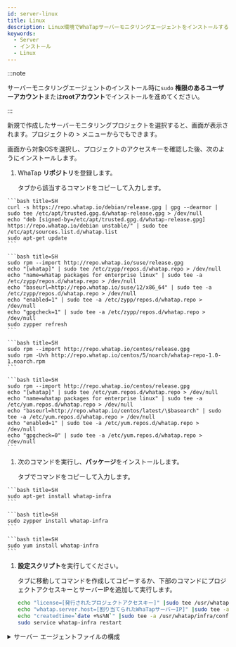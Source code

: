 ```yaml
---
id: server-linux
title: Linux
description: Linux環境でWhaTapサーバーモニタリングエージェントをインストールする方法を説明します。
keywords:
  - Server
  - インストール
  - Linux
---
```



:::note 

サーバーモニタリングエージェントのインストール時に`sudo` **権限のあるユーザーアカウント**または**rootアカウント**でインストールを進めてください。 

:::

新規で作成したサーバーモニタリングプロジェクトを選択すると、<Cmdname sid="side_agentInstall" className="uitext" />画面が表示されます。プロジェクトの<Cmdname sid="side_management" className="uitext" /> &gt; <Cmdname sid="side_agentInstall" className="uitext" />メニューからでもできます。

<ImgLang img='server-install-lx-unx.png' desc='サーバーモニタリングLinux Unix'/>

<Cmdname sid="side_agentInstall" className="uitext" />画面から対象OSを選択し、プロジェクトのアクセスキーを確認した後、次のようにインストールします。

1. WhaTap **リポジトリ**を登録します。  

   <Cmdname sid="server_installAgent_add_whatapRepo" className="uitext" />タブから該当するコマンドをコピーして入力します。

<Tabs>
<TabItem value="du" label="Debian / Ubuntu" default>

````
```bash title=SH
curl -s https://repo.whatap.io/debian/release.gpg | gpg --dearmor | sudo tee /etc/apt/trusted.gpg.d/whatap-release.gpg > /dev/null
echo "deb [signed-by=/etc/apt/trusted.gpg.d/whatap-release.gpg] https://repo.whatap.io/debian unstable/" | sudo tee /etc/apt/sources.list.d/whatap.list
sudo apt-get update
```
````

</TabItem>
<TabItem value="suse" label="SUSE">

````
```bash title=SH
sudo rpm --import http://repo.whatap.io/suse/release.gpg
echo "[whatap]" | sudo tee /etc/zypp/repos.d/whatap.repo > /dev/null
echo "name=whatap packages for enterprise linux" | sudo tee -a /etc/zypp/repos.d/whatap.repo > /dev/null
echo "baseurl=http://repo.whatap.io/suse/12/x86_64" | sudo tee -a /etc/zypp/repos.d/whatap.repo > /dev/null
echo "enabled=1" | sudo tee -a /etc/zypp/repos.d/whatap.repo > /dev/null
echo "gpgcheck=1" | sudo tee -a /etc/zypp/repos.d/whatap.repo > /dev/null
sudo zypper refresh
```
````

</TabItem>
<TabItem value="co" label="CentOS">

````
```bash title=SH
sudo rpm --import http://repo.whatap.io/centos/release.gpg
sudo rpm -Uvh http://repo.whatap.io/centos/5/noarch/whatap-repo-1.0-1.noarch.rpm
```
````

</TabItem>
<TabItem value="al" label="Amazon Linux">

````
```bash title=SH
sudo rpm --import http://repo.whatap.io/centos/release.gpg
echo "[whatap]" | sudo tee /etc/yum.repos.d/whatap.repo > /dev/null
echo "name=whatap packages for enterprise linux" | sudo tee -a /etc/yum.repos.d/whatap.repo > /dev/null
echo "baseurl=http://repo.whatap.io/centos/latest/\$basearch" | sudo tee -a /etc/yum.repos.d/whatap.repo > /dev/null
echo "enabled=1" | sudo tee -a /etc/yum.repos.d/whatap.repo > /dev/null
echo "gpgcheck=0" | sudo tee -a /etc/yum.repos.d/whatap.repo > /dev/null
```
````

</TabItem>
</Tabs>

1. 次のコマンドを実行し、**パッケージ**をインストールします。

   <Cmdname sid="server_installAgent_installPackages" className="uitext" />タブでコマンドをコピーして入力します。

<Tabs>
<TabItem value="du" label="Debian / Ubuntu" default>

````
```bash title=SH
sudo apt-get install whatap-infra
```
````

</TabItem>
<TabItem value="suse" label="SUSE">

````
```bash title=SH
sudo zypper install whatap-infra
```
````

</TabItem>

<TabItem value="cax" label="CentOS / Amazon Linux">

````
```bash title=SH
sudo yum install whatap-infra
```
````

</TabItem>

</Tabs>

1. **設定スクリプト**を実行してください。

   <Cmdname sid="server_installAgent_startMonitoring" className="uitext" />タブに移動してコマンドを作成してコピーするか、下部のコマンドにプロジェクトアクセスキーとサーバーIPを追加して実行します。

   ```bash
   echo "license=[発行されたプロジェクトアクセスキー]" |sudo tee /usr/whatap/infra/conf/whatap.conf
   echo "whatap.server.host=[割り当てられたWhaTapサーバーIP]" |sudo tee -a /usr/whatap/infra/conf/whatap.conf
   echo "createdtime=`date +%s%N`" |sudo tee -a /usr/whatap/infra/conf/whatap.conf
   sudo service whatap-infra restart
   ```


<Svtcp6600 />

<details>
<summary>サーバー エージェントファイルの構成</summary>


<Svcpf />


<Svlfcpf />

</details>
